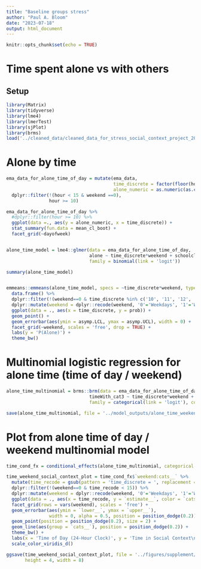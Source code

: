 ```yaml
---
title: "Baseline groups stress"
author: "Paul A. Bloom"
date: "2023-07-18"
output: html_document
---
```


```r
knitr::opts_chunk$set(echo = TRUE)
```

# Time spent alone vs with others {.tabset}

## Setup

```r
library(Matrix)
library(tidyverse)
library(lme4)
library(lmerTest)
library(sjPlot)
library(brms)
load('../cleaned_data/cleaned_data_for_stress_social_context_project_2024-12-16.rda')
```

# Alone by time

```r
ema_data_for_alone_time_of_day = mutate(ema_data, 
                                        time_discrete = factor(floor(hour)),
                                        alone_numeric = as.numeric(as.character(alone))) %>%
  dplyr::filter(!(hour < 15 & weekend ==0),
                hour >= 10)

ema_data_for_alone_time_of_day %>%
  #dplyr::filter(hour >= 10) %>%
  ggplot(data =., aes(y = alone_numeric, x = time_discrete)) +
  stat_summary(fun.data = mean_cl_boot) +
  facet_grid(~dayofweek)


alone_time_model = lme4::glmer(data = ema_data_for_alone_time_of_day,
                               alone ~ time_discrete*weekend + schoolclosure + personal_time + (1|ID), 
                               family = binomial(link = 'logit'))

summary(alone_time_model)


emmeans::emmeans(alone_time_model, specs = ~time_discrete*weekend, type = 'response') %>%
  data.frame() %>%
  dplyr::filter(!(weekend==0 & time_discrete %in% c('10', '11', '12', '13', '14'))) %>%
  dplyr::mutate(weekend = dplyr::recode(weekend, '0'='Weekdays', '1'='Weekend')) %>%
  ggplot(data = ., aes(x = time_discrete, y = prob)) +
  geom_point() + 
  geom_errorbar(aes(ymin = asymp.LCL, ymax = asymp.UCL), width = 0) +
  facet_grid(~weekend, scales = 'free', drop = TRUE) +
  labs(y = 'P(Alone)') +
  theme_bw()
```
# Multinomial logistic regression for alone time (time of day / weekend)

```r
alone_time_multinomial = brms::brm(data = ema_data_for_alone_time_of_day,
                               timeWith_cat3 ~ time_discrete*weekend + schoolclosure + personal_time + (1|ID), 
                               family = categorical(link = 'logit'), cores = 4)

save(alone_time_multinomial, file = '../model_outputs/alone_time_weekend_model.rda')
```


# Plot from alone time of day / weekend multinomial model
```r
time_cond_fx = conditional_effects(alone_time_multinomial, categorical = TRUE, conditions = make_conditions(alone_time_multinomial, 'time_discrete'))

time_weekend_social_context_plot = time_cond_fx$`weekend:cats__` %>%
  mutate(time_recode = gsub(pattern = 'time_discrete = ', replacement = '', x = `cond__`)) %>%
  dplyr::filter(!(weekend==0 & time_recode < 15)) %>%
  dplyr::mutate(weekend = dplyr::recode(weekend, '0'='Weekdays', '1'='Weekend')) %>%
  ggplot(data = ., aes(x = time_recode, y = `estimate__`, color = `cats__`)) +
  facet_grid(rows = vars(weekend), scales = 'free') +
  geom_errorbar(aes(ymin = `lower__`, ymax = `upper__`), 
                width = 0, alpha = 0.5, position = position_dodge(0.2)) +
  geom_point(position = position_dodge(0.2), size = 2) +
  geom_line(aes(group = `cats__`), position = position_dodge(0.2)) +
  theme_bw() +
  labs(x = 'Time of Day (24-Hour Clock)', y = 'Time in Social Context\nEstimated Proportion', color = 'Social Context') +
  scale_color_viridis_d() 

ggsave(time_weekend_social_context_plot, file = '../figures/supplement/time_weekend_social_context_plot.png', 
       height = 4, width = 8)
```


```r

```
